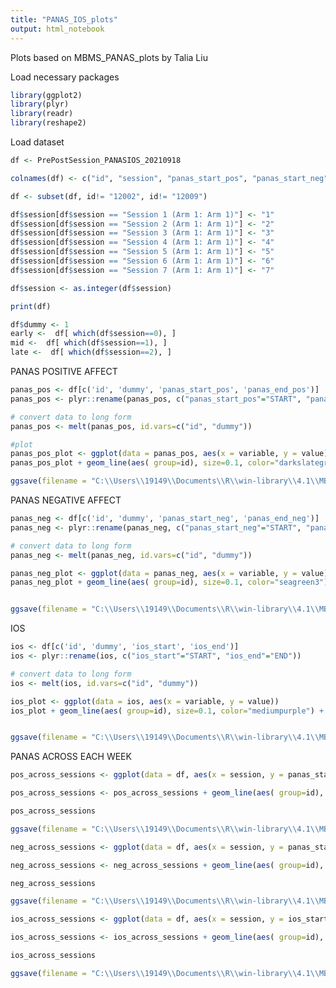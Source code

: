 ```yaml
---
title: "PANAS_IOS_plots"
output: html_notebook
---
```


Plots based on MBMS_PANAS_plots by Talia Liu


Load necessary packages
```r
library(ggplot2)
library(plyr)
library(readr)
library(reshape2)
```

Load dataset
```r
df <- PrePostSession_PANASIOS_20210918 

colnames(df) <- c("id", "session", "panas_start_pos", "panas_start_neg", "panas_end_pos", "panas_end_neg", "ios_start", "ios_end")

df <- subset(df, id!= "12002", id!= "12009")

df$session[df$session == "Session 1 (Arm 1: Arm 1)"] <- "1"
df$session[df$session == "Session 2 (Arm 1: Arm 1)"] <- "2"
df$session[df$session == "Session 3 (Arm 1: Arm 1)"] <- "3"
df$session[df$session == "Session 4 (Arm 1: Arm 1)"] <- "4"
df$session[df$session == "Session 5 (Arm 1: Arm 1)"] <- "5"
df$session[df$session == "Session 6 (Arm 1: Arm 1)"] <- "6"
df$session[df$session == "Session 7 (Arm 1: Arm 1)"] <- "7"

df$session <- as.integer(df$session)

print(df)
```

 
```r
df$dummy <- 1
early <-  df[ which(df$session==0), ]
mid <-  df[ which(df$session==1), ]
late <-  df[ which(df$session==2), ]
```
 
PANAS POSITIVE AFFECT
```r
panas_pos <- df[c('id', 'dummy', 'panas_start_pos', 'panas_end_pos')]
panas_pos <- plyr::rename(panas_pos, c("panas_start_pos"="START", "panas_end_pos"="END"))

# convert data to long form
panas_pos <- melt(panas_pos, id.vars=c("id", "dummy"))

#plot
panas_pos_plot <- ggplot(data = panas_pos, aes(x = variable, y = value))
panas_pos_plot + geom_line(aes( group=id), size=0.1, color="darkslategray3") + geom_line(aes(group=dummy), size=2, stat="summary", color="royalblue3") + scale_x_discrete(name ="Timepoint") + ylab("PANAS Positive Affect Score")  +theme_bw() + theme(panel.border = element_blank(), panel.grid.major = element_blank(), panel.grid.minor = element_blank(), axis.line = element_line(colour = "black"), text = element_text(size=20, face="bold"))

ggsave(filename = "C:\\Users\\19149\\Documents\\R\\win-library\\4.1\\MBMS-Data-Analysis-\\MBMS-Data-Analysis-\\thesis\\visualization\\panas_pos_plot_TL.png", plot = panas_pos_plot,scale = 1)
```
PANAS NEGATIVE AFFECT
```r
panas_neg <- df[c('id', 'dummy', 'panas_start_neg', 'panas_end_neg')]
panas_neg <- plyr::rename(panas_neg, c("panas_start_neg"="START", "panas_end_neg"="END"))

# convert data to long form
panas_neg <- melt(panas_neg, id.vars=c("id", "dummy"))

panas_neg_plot <- ggplot(data = panas_neg, aes(x = variable, y = value))
panas_neg_plot + geom_line(aes( group=id), size=0.1, color="seagreen3") + geom_line(aes(group=dummy), size=2, stat="summary", color="seagreen") + scale_x_discrete(name ="Timepoint") + ylab("PANAS Negative Affect Score")  +theme_bw() + theme(panel.border = element_blank(), panel.grid.major = element_blank(), panel.grid.minor = element_blank(), axis.line = element_line(colour = "black"), text = element_text(size=20, face="bold"))


ggsave(filename = "C:\\Users\\19149\\Documents\\R\\win-library\\4.1\\MBMS-Data-Analysis-\\MBMS-Data-Analysis-\\thesis\\visualization\\panas_neg_plot_TL.png", plot = panas_neg_plot,scale = 1)
```
IOS
```r
ios <- df[c('id', 'dummy', 'ios_start', 'ios_end')]
ios <- plyr::rename(ios, c("ios_start"="START", "ios_end"="END"))

# convert data to long form
ios <- melt(ios, id.vars=c("id", "dummy"))

ios_plot <- ggplot(data = ios, aes(x = variable, y = value))
ios_plot + geom_line(aes( group=id), size=0.1, color="mediumpurple") + geom_line(aes(group=dummy), size=2, stat="summary", color="mediumpurple4") + scale_x_discrete(name ="Timepoint") + ylab("IOS Score")  +theme_bw() + theme(panel.border = element_blank(), panel.grid.major = element_blank(), panel.grid.minor = element_blank(), axis.line = element_line(colour = "black"), text = element_text(size=20, face="bold"))


ggsave(filename = "C:\\Users\\19149\\Documents\\R\\win-library\\4.1\\MBMS-Data-Analysis-\\MBMS-Data-Analysis-\\thesis\\visualization\\ios_plot_TL.png", plot =ios_plot,scale = 1)
```
PANAS ACROSS EACH WEEK
```r
pos_across_sessions <- ggplot(data = df, aes(x = session, y = panas_start_pos))

pos_across_sessions <- pos_across_sessions + geom_line(aes( group=id), size=0.1, color="darkslategray3") + geom_line(aes(group=dummy), size=2, stat="summary", color="royalblue4") + scale_x_continuous(breaks=seq(1, 7, 1), name="Session Number")+ ylab("PANAS Positive Affect Score")  +theme_bw() + theme(panel.border = element_blank(), panel.grid.major = element_blank(), panel.grid.minor = element_blank(), axis.line = element_line(colour = "black"), text = element_text(size=20, face="bold"))

pos_across_sessions

ggsave(filename = "C:\\Users\\19149\\Documents\\R\\win-library\\4.1\\MBMS-Data-Analysis-\\MBMS-Data-Analysis-\\thesis\\visualization\\panaspos_across_plot_TL.png", plot = pos_across_sessions,scale = 1)
```

```r
neg_across_sessions <- ggplot(data = df, aes(x = session, y = panas_start_neg))

neg_across_sessions <- neg_across_sessions + geom_line(aes( group=id), size=0.1, color="seagreen3") + geom_line(aes(group=dummy), size=2, stat="summary", color="seagreen") + scale_x_continuous(breaks=seq(1, 7, 1), name="Session Number")+ ylab("PANAS Negative Affect Score")  +theme_bw() + theme(panel.border = element_blank(), panel.grid.major = element_blank(), panel.grid.minor = element_blank(), axis.line = element_line(colour = "black"), text = element_text(size=20, face="bold"))

neg_across_sessions

ggsave(filename = "C:\\Users\\19149\\Documents\\R\\win-library\\4.1\\MBMS-Data-Analysis-\\MBMS-Data-Analysis-\\thesis\\visualization\\panasneg_across_plot_TL.png", plot = neg_across_sessions,scale = 1)

```

```r
ios_across_sessions <- ggplot(data = df, aes(x = session, y = ios_start))

ios_across_sessions <- ios_across_sessions + geom_line(aes( group=id), size=0.1, color="mediumpurple") + geom_line(aes(group=dummy), size=2, stat="summary", color="mediumpurple4") + scale_x_continuous(breaks=seq(1, 7, 1), name="Session Number")+ ylab("IOS Score")  +theme_bw() + theme(panel.border = element_blank(), panel.grid.major = element_blank(), panel.grid.minor = element_blank(), axis.line = element_line(colour = "black"), text = element_text(size=20, face="bold"))

ios_across_sessions

ggsave(filename = "C:\\Users\\19149\\Documents\\R\\win-library\\4.1\\MBMS-Data-Analysis-\\MBMS-Data-Analysis-\\thesis\\visualization\\ios_across_plot_TL.png", plot = ios_across_sessions, scale = 1)
```



